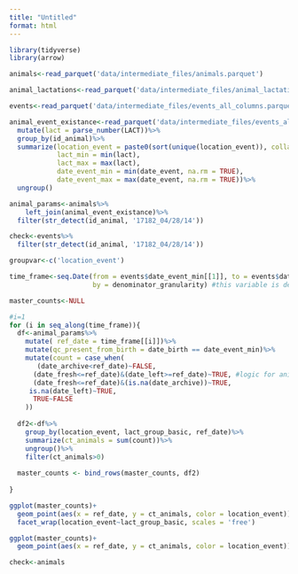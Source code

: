 ---
title: "Untitled"
format: html
---

```{r}
library(tidyverse)
library(arrow)

animals<-read_parquet('data/intermediate_files/animals.parquet')

animal_lactations<-read_parquet('data/intermediate_files/animal_lactations.parquet')

events<-read_parquet('data/intermediate_files/events_all_columns.parquet')

animal_event_existance<-read_parquet('data/intermediate_files/events_all_columns.parquet')%>%
  mutate(lact = parse_number(LACT))%>%
  group_by(id_animal)%>%
  summarize(location_event = paste0(sort(unique(location_event)), collapse = ','), 
            lact_min = min(lact), 
            lact_max = max(lact), 
            date_event_min = min(date_event, na.rm = TRUE), 
            date_event_max = max(date_event, na.rm = TRUE))%>%
  ungroup()

animal_params<-animals%>%
    left_join(animal_event_existance)%>%
  filter(str_detect(id_animal, '17182_04/28/14'))

check<-events%>%
  filter(str_detect(id_animal, '17182_04/28/14'))

```





```{r}

groupvar<-c('location_event')

time_frame<-seq.Date(from = events$date_event_min[[1]], to = events$date_event_max[[1]], 
                     by = denominator_granularity) #this variable is defined in step0_master_processing

master_counts<-NULL

#i=1
for (i in seq_along(time_frame)){
  df<-animal_params%>%
    mutate( ref_date = time_frame[[i]])%>%
    mutate(qc_present_from_birth = date_birth == date_event_min)%>%
    mutate(count = case_when(
       (date_archive<ref_date)~FALSE,
      (date_fresh<=ref_date)&(date_left>=ref_date)~TRUE, #logic for animal inclusion
      (date_fresh<=ref_date)&(is.na(date_archive))~TRUE,
     is.na(date_left)~TRUE,
      TRUE~FALSE
    ))
  
  df2<-df%>%
    group_by(location_event, lact_group_basic, ref_date)%>%
    summarize(ct_animals = sum(count))%>%
    ungroup()%>%
    filter(ct_animals>0)
  
  master_counts <- bind_rows(master_counts, df2)
            
}


```

```{r}
ggplot(master_counts)+
  geom_point(aes(x = ref_date, y = ct_animals, color = location_event))+
  facet_wrap(location_event~lact_group_basic, scales = 'free')

ggplot(master_counts)+
  geom_point(aes(x = ref_date, y = ct_animals, color = location_event))

check<-animals

```



